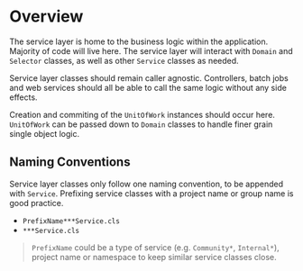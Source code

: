 # Overview

The service layer is home to the business logic within the application. Majority of code will live here. The service layer will interact with `Domain` and `Selector` classes, as well as other `Service` classes as needed.

Service layer classes should remain caller agnostic. Controllers, batch jobs and web services should all be able to call the same logic without any side effects. 

Creation and commiting of the `UnitOfWork` instances should occur here. `UnitOfWork` can be passed down to `Domain` classes to handle finer grain single object logic.

## Naming Conventions

Service layer classes only follow one naming convention, to be appended with `Service`. Prefixing service classes with a project name or group name is good practice.

- `PrefixName***Service.cls`
- `***Service.cls`

> `PrefixName` could be a type of service (e.g. `Community*`, `Internal*`), project name or namespace to keep similar service classes close.